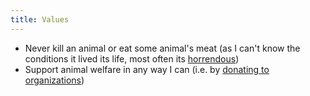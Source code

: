 ```yaml
---
title: Values
---
```


- Never kill an animal or eat some animal's meat (as I can't know the conditions it lived its life, most often its [horrendous](https://youtube.com/watch?v=8gqwpfEcBjI))
- Support animal welfare in any way I can (i.e. by [donating to organizations](https://www.youtube.com/watch?v=kWcPg8t1kJ4))
